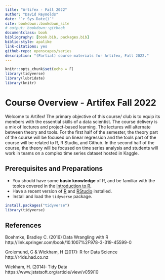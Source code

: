 ```yaml
--- 
title: "Artifex - Fall 2022"
author: "David Reynolds"
date: "`r Sys.Date()`"
site: bookdown::bookdown_site
# output: bookdown::gitbook
documentclass: book
bibliography: [book.bib, packages.bib]
biblio-style: apalike
link-citations: yes
github-repo: openscapes/series
description: "(Partial) course materials for Artifex, Fall 2022."
---
```


```r
knitr::opts_chunk$set(echo = F)
library(tidyverse)
library(lubridate)
library(knitr)
```

# Course Overview - Artifex Fall 2022 {-}

Welcome to Artifex! The primary objective of this course/ club is to equip its members with the essential skills of a data scientist. The course delivery is a mix of lectures and project-based learning. The lectures will alternate between theory and tools. For the first half of the semester, the theory part of the course will be focused on linear regression and the tools part of the course will be related to R, R Studio, and Github. In the second half of the course, the theory will be focused on time series analysis and students will work in teams on a complex time series dataset hosted in Kaggle. 

## Prerequisites and Preparations {-}

- You should have some **basic knowledge** of R, and be familiar with the topics covered in the [Introduction to R](https://cengel.github.io/R-intro/).
- Have a recent version of [R](https://cran.r-project.org/) and [RStudio](https://www.rstudio.com/) installed. 
- Install and load the `tidyverse` package.

```r
install.packages("tidyverse")  
library(tidyverse)
```


## References {-}
Boehmke, Bradley C. (2016) Data Wrangling with R
http://link.springer.com/book/10.1007%2F978-3-319-45599-0

Grolemund, G & Wickham, H (2017): R for Data Science http://r4ds.had.co.nz

Wickham, H. (2014): Tidy Data https://www.jstatsoft.org/article/view/v059i10